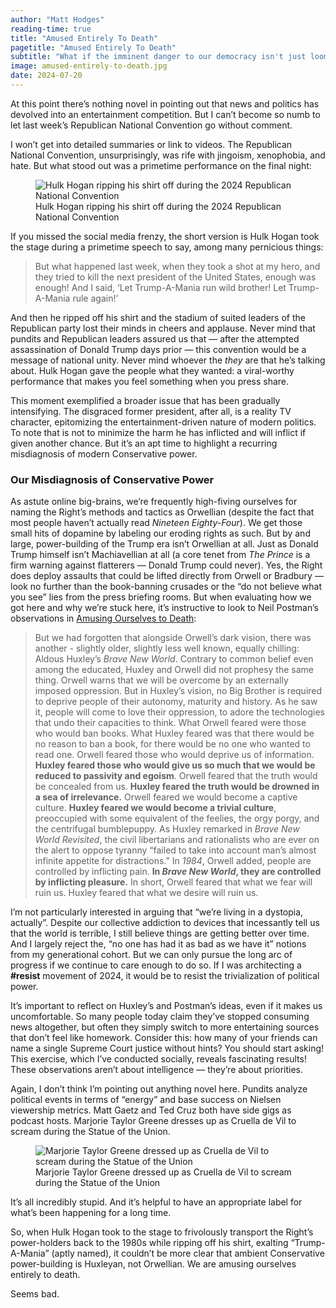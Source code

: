 ```yaml
---
author: "Matt Hodges"
reading-time: true
title: "Amused Entirely To Death"
pagetitle: "Amused Entirely To Death"
subtitle: "What if the imminent danger to our democracy isn't just looming authoritarianism, but also our own insatiable appetite for distraction? Last week’s Republican National Convention provided a stark reminder of this unsettling threat."
image: amused-entirely-to-death.jpg
date: 2024-07-20
---
```


At this point there’s nothing novel in pointing out that news and politics has devolved into an entertainment competition. But I can’t become so numb to let last week’s Republican National Convention go without comment.

I won’t get into detailed summaries or link to videos. The Republican National Convention, unsurprisingly, was rife with jingoism, xenophobia, and hate. But what stood out was a primetime performance on the final night:

![Hulk Hogan ripping his shirt off during the 2024 Republican National Convention](hulk-hogan-trump.jpg)

If you missed the social media frenzy, the short version is Hulk Hogan took the stage during a primetime speech to say, among many pernicious things:

> But what happened last week, when they took a shot at my hero, and they tried to kill the next president of the United States, enough was enough! And I said, ‘Let Trump-A-Mania run wild brother! Let Trump-A-Mania rule again!’

And then he ripped off his shirt and the stadium of suited leaders of the Republican party lost their minds in cheers and applause. Never mind that pundits and Republican leaders assured us that — after the attempted assassination of Donald Trump days prior — this convention would be a message of national unity. Never mind whoever the *they* are that he’s talking about. Hulk Hogan gave the people what they wanted: a viral-worthy performance that makes you feel something when you press share.

This moment exemplified a broader issue that has been gradually intensifying. The disgraced former president, after all, is a reality TV character, epitomizing the entertainment-driven nature of modern politics. To note that is not to minimize the harm he has inflicted and will inflict if given another chance. But it's an apt time to highlight a recurring misdiagnosis of modern Conservative power. 

### Our Misdiagnosis of Conservative Power
As astute online big-brains, we’re frequently high-fiving ourselves for naming the Right’s methods and tactics as Orwellian (despite the fact that most people haven’t actually read *Nineteen Eighty-Four*). We get those small hits of dopamine by labeling our eroding rights as such. But by and large, power-building of the Trump era isn’t Orwellian at all. Just as Donald Trump himself isn’t Machiavellian at all (a core tenet from *The Prince* is a firm warning against flatterers — Donald Trump could never). Yes, the Right does deploy assaults that could be lifted directly from Orwell or Bradbury — look no further than the book-banning crusades or the “do not believe what you see” lies from the press briefing rooms. But when evaluating how we got here and why we’re stuck here, it’s instructive to look to Neil Postman’s observations in [Amusing Ourselves to Death](https://en.wikipedia.org/wiki/Amusing_Ourselves_to_Death){target="_blank"}:

> But we had forgotten that alongside Orwell's dark vision, there was another - slightly older, slightly less well known, equally chilling: Aldous Huxley's *Brave New World*. Contrary to common belief even among the educated, Huxley and Orwell did not prophesy the same thing. Orwell warns that we will be overcome by an externally imposed oppression. But in Huxley's vision, no Big Brother is required to deprive people of their autonomy, maturity and history. As he saw it, people will come to love their oppression, to adore the technologies that undo their capacities to think. What Orwell feared were those who would ban books. What Huxley feared was that there would be no reason to ban a book, for there would be no one who wanted to read one. Orwell feared those who would deprive us of information. **Huxley feared those who would give us so much that we would be reduced to passivity and egoism**. Orwell feared that the truth would be concealed from us. **Huxley feared the truth would be drowned in a sea of irrelevance.** Orwell feared we would become a captive culture. **Huxley feared we would become a trivial culture**, preoccupied with some equivalent of the feelies, the orgy porgy, and the centrifugal bumblepuppy. As Huxley remarked in *Brave New World Revisited*, the civil libertarians and rationalists who are ever on the alert to oppose tyranny "failed to take into account man's almost infinite appetite for distractions." In *1984*, Orwell added, people are controlled by inflicting pain. **In *Brave New World*, they are controlled by inflicting pleasure.** In short, Orwell feared that what we fear will ruin us. Huxley feared that what we desire will ruin us.

I’m not particularly interested in arguing that “we’re living in a dystopia, actually”. Despite our collective addiction to devices that incessantly tell us that the world is terrible, I still believe things are getting better over time. And I largely reject the, “no one has had it as bad as we have it” notions from my generational cohort. But we can only pursue the long arc of progress if we continue to care enough to do so. If I was architecting a **#resist** movement of 2024, it would be to resist the trivialization of political power.

It's important to reflect on Huxley's and Postman's ideas, even if it makes us uncomfortable. So many people today claim they've stopped consuming news altogether, but often they simply switch to more entertaining sources that don't feel like homework. Consider this: how many of your friends can name a single Supreme Court justice without hints? You should start asking! This exercise, which I've conducted socially, reveals fascinating results! These observations aren't about intelligence — they're about priorities.

Again, I don’t think I’m pointing out anything novel here. Pundits analyze political events in terms of "energy" and base success on Nielsen viewership metrics. Matt Gaetz and Ted Cruz both have side gigs as podcast hosts. Marjorie Taylor Greene dresses up as Cruella de Vil to scream during the Statue of the Union.

![Marjorie Taylor Greene dressed up as Cruella de Vil to scream during the Statue of the Union](marjorie-taylor-greene-sotu.jpg)

It's all incredibly stupid. And it's helpful to have an appropriate label for what’s been happening for a long time.

So, when Hulk Hogan took to the stage to frivolously transport the Right’s power-holders back to the 1980s while ripping off his shirt, exalting “Trump-A-Mania” (aptly named), it couldn’t be more clear that ambient Conservative power-building is Huxleyan, not Orwellian. We are amusing ourselves entirely to death.

Seems bad. 


